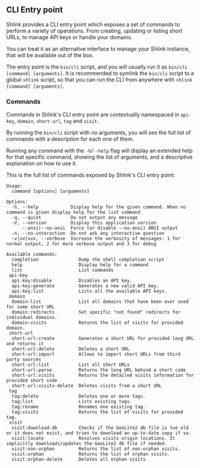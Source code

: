## CLI Entry point

Shlink provides a CLI entry point which exposes a set of commands to perform a variety of operations. From creating, updating or listing short URLs, to manage API keys or handle your domains.

You can treat it as an alternative interface to manage your Shlink instance, that will be available out of the box.

The entry point is the `bin/cli` script, and you will usually run it as `bin/cli [command] [arguments]`. It is recommended to symlink the `bin/cli` script to a global `shlink` script, so that you can run the CLI from anywhere with `shlink [command] [arguments]`.

### Commands

Commands in Shlink's CLI entry point are contextually namespaced in `api-key`, `domain`, `short-url`, `tag` and `visit`.

By running the `bin/cli` script with no arguments, you will see the full list of commands with a description for each one of them.

Running any command with the `-h`/`--help` flag will display an extended help for that specific command, showing the list of arguments, and a descriptive explanation on how to use it.

This is the full list of commands exposed by Shlink's CLI entry point:

```
Usage:
  command [options] [arguments]

Options:
  -h, --help            Display help for the given command. When no command is given display help for the list command
  -q, --quiet           Do not output any message
  -V, --version         Display this application version
      --ansi|--no-ansi  Force (or disable --no-ansi) ANSI output
  -n, --no-interaction  Do not ask any interactive question
  -v|vv|vvv, --verbose  Increase the verbosity of messages: 1 for normal output, 2 for more verbose output and 3 for debug

Available commands:
  completion               Dump the shell completion script
  help                     Display help for a command
  list                     List commands
 api-key
  api-key:disable          Disables an API key.
  api-key:generate         Generates a new valid API key.
  api-key:list             Lists all the available API keys.
 domain
  domain:list              List all domains that have been ever used for some short URL
  domain:redirects         Set specific "not found" redirects for individual domains.
  domain:visits            Returns the list of visits for provided domain.
 short-url
  short-url:create         Generates a short URL for provided long URL and returns it
  short-url:delete         Deletes a short URL
  short-url:import         Allows to import short URLs from third party sources
  short-url:list           List all short URLs
  short-url:parse          Returns the long URL behind a short code
  short-url:visits         Returns the detailed visits information for provided short code
  short-url:visits-delete  Deletes visits from a short URL
 tag
  tag:delete               Deletes one or more tags.
  tag:list                 Lists existing tags.
  tag:rename               Renames one existing tag.
  tag:visits               Returns the list of visits for provided tag.
 visit
  visit:download-db        Checks if the GeoLite2 db file is too old or it does not exist, and tries to download an up-to-date copy if so.
  visit:locate             Resolves visits origin locations. It implicitly downloads/updates the GeoLite2 db file if needed.
  visit:non-orphan         Returns the list of non-orphan visits.
  visit:orphan             Returns the list of orphan visits.
  visit:orphan-delete      Deletes all orphan visits
```
